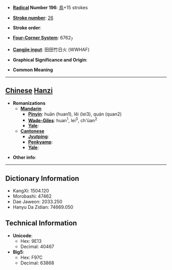 * '''[[Wiktionary:Chinese radical index| Radical]] Number 196''': [[Wiktionary:Chinese radical index 鳥|鳥]]+15 strokes

* '''[[Wiktionary:Chinese total strokes index|Stroke number]]''': [[Wiktionary:Chinese total strokes index 26|26]]

* '''Stroke order''': 

* '''[[Wiktionary:Chinese four corner index|Four-Corner System]]''': 6762<sub>7</sub>

* '''[[Wiktionary:Chinese Cangjie index|Cangjie input]]''': 田田竹日火 (WWHAF)

* '''Graphical Significance and Origin''': 

* '''Common Meaning'''

----

== [[Chinese]] [[Hanzi]] ==

* '''Romanizations'''
** '''[[Mandarin]]'''
*** '''[[Pinyin]]''': huān (huan1), lěi (lei3), quán (quan2)
*** '''[[Wade-Giles]]''': huan<sup>1</sup>, lei<sup>3</sup>, ch'üan<sup>2</sup>
*** '''[[Yale]]''': 
** '''[[Cantonese]]'''
*** '''[[Jyutping]]''':
*** '''[[Penkyamp]]''': 
*** '''[[Yale]]''': 

* '''Other info''': 

----

== Dictionary Information ==

* KangXi: 1504.120
* Morobashi: 47462
* Dae Jaweon: 2033.250
* Hanyu Da Zidian: 74669.050

== Technical Information ==

* '''Unicode''':
** Hex: 9E13
** Decimal: 40467
* '''Big5''':
** Hex: F97C
** Decimal: 63868